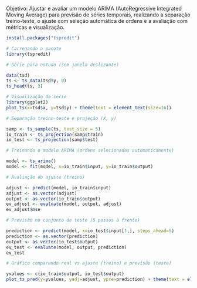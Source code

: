 Objetivo: Ajustar e avaliar um modelo ARIMA (AutoRegressive Integrated Moving Average) para previsão de séries temporais, realizando a separação treino-teste, o ajuste com seleção automática de ordens e a avaliação com métricas e visualização.

```r
install.packages("tspredit")

# Carregando o pacote
library(tspredit) 
```

```r
# Série para estudo (sem janela deslizante)

data(tsd)
ts <- ts_data(tsd$y, 0)
ts_head(ts, 3)
```

```r
# Visualização da série
library(ggplot2)
plot_ts(x=tsd$x, y=tsd$y) + theme(text = element_text(size=16))
```

```r
# Separação treino-teste e projeção (X, y)

samp <- ts_sample(ts, test_size = 5)
io_train <- ts_projection(samp$train)
io_test <- ts_projection(samp$test)
```

```r
# Treinando o modelo ARIMA (ordens selecionadas automaticamente)

model <- ts_arima()
model <- fit(model, x=io_train$input, y=io_train$output)
```

```r
# Avaliação do ajuste (treino)

adjust <- predict(model, io_train$input)
adjust <- as.vector(adjust)
output <- as.vector(io_train$output)
ev_adjust <- evaluate(model, output, adjust)
ev_adjust$mse
```

```r
# Previsão no conjunto de teste (5 passos à frente)

prediction <- predict(model, x=io_test$input[1,], steps_ahead=5)
prediction <- as.vector(prediction)
output <- as.vector(io_test$output)
ev_test <- evaluate(model, output, prediction)
ev_test
```

```r
# Gráfico comparando real vs ajuste (treino) e previsão (teste)

yvalues <- c(io_train$output, io_test$output)
plot_ts_pred(y=yvalues, yadj=adjust, ypre=prediction) + theme(text = element_text(size=16))
```

